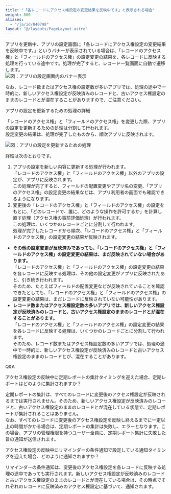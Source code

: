 ```yaml
---
title: "「各レコードにアクセス権設定の変更結果を反映中です」と表示される場合"
weight: 800
aliases:
  - "/ja/id/040798"
layout: "@/layouts/PageLayout.astro"
---
```




アプリを更新中、アプリの設定画面に「各レコードにアクセス権設定の変更結果を反映中です。」というバナーが表示されている場合は、「レコードのアクセス権」と「フィールドのアクセス権」の設定変更の結果を、各レコードに反映する処理を行っている途中です。処理が完了すると、レコード一覧画面に自動で遷移します。  
<Img src="/k/kintone/img-ja/split_processing_02.png" alt="図：アプリの設定画面内のバナー表示" />

なお、レコード数またはアクセス権の設定数が多いアプリでは、処理の途中で一時的に、新しいアクセス権設定が反映済みのレコードと、古いアクセス権設定のままのレコードとが混在することがありますので、ご注意ください。

<Heading id="rights_split_processing_10">アプリの設定を更新するための処理の詳細</Heading>

「レコードのアクセス権」と「フィールドのアクセス権」を変更した際、アプリの設定を更新するための処理は分割して行われます。  
設定変更の結果は、処理が完了したものから、順次アプリに反映されます。

<Img src="/k/kintone/img-ja/split_processing_04.png" alt="図：アプリの設定を更新するための処理" />

詳細は次のとおりです。

1. アプリの設定を新しい内容に更新する処理が行われます。  
  「レコードのアクセス権」と「フィールドのアクセス権」以外のアプリの設定が、アプリに反映されます。  
  この処理が完了すると、フィールドの配置変更やアプリ名の変更、「アプリのアクセス権」の設定変更の結果などは、アプリ利用者の画面でも確認できるようになります。
1. 変更後の「レコードのアクセス権」と「フィールドのアクセス権」の設定をもとに、「どのレコードで、誰に、どのような操作を許可するか」を計算し直す処理（アクセス権の事前評価処理）が行われます。  
  この処理は、いくつかのレコードごとに分割して行われます。  
  処理が完了したレコードから順次、「レコードのアクセス権」と「フィールドのアクセス権」の設定変更の結果が反映されます。

<Warning>

* **その他の設定変更が反映済みであっても、「レコードのアクセス権」と「フィールドのアクセス権」の設定変更の結果は、まだ反映されていない場合があります。**  
  「レコードのアクセス権」と「フィールドのアクセス権」の設定変更の結果を各レコードに反映する処理は、その他の設定変更がアプリに反映されたあと、引き続き行われます。  
  そのため、たとえばフィールドの配置変更などが反映されていることを確認できたとしても、「レコードのアクセス権」と「フィールドのアクセス権」の設定変更の結果は、まだレコードに反映されていない可能性があります。
* **レコード数またはアクセス権設定数の多いアプリでは、新しいアクセス権設定が反映済みのレコードと、古いアクセス権設定のままのレコードとが混在することがあります。**  
  「レコードのアクセス権」と「フィールドのアクセス権」の設定変更の結果を各レコードに反映する処理は、いくつかのレコードごとに分割して行われます。  
  そのため、レコード数またはアクセス権設定数の多いアプリでは、処理の途中で一時的に、新しいアクセス権設定が反映済みのレコードと古いアクセス権設定のままのレコードとが、混在することがあります。

</Warning>

<Heading id="rights_split_processing_20">Q&amp;A</Heading>

<Heading level={3} id="rights_split_processing_2010">アクセス権設定の反映中に定期レポートの集計タイミングを迎えた場合、定期レポートはどのように集計されますか？</Heading>

定期レポートの集計は、すべてのレコードに変更後のアクセス権設定が反映されるまでは実行されません。そのため、新しいアクセス権設定が反映済みのレコードと、古いアクセス権設定のままのレコードとが混在している状態で、定期レポートが集計されることはありません。  
なお、すべてのレコードに変更後のアクセス権設定を反映し終えるまでに一定以上の時間がかかる場合は、定期レポートの集計は失敗し、エラーとなります。この場合、アプリの管理権限を持つユーザー全員に、定期レポート集計に失敗した旨の通知が送信されます。

<Heading level={3} id="rights_split_processing_2020">アクセス権設定の反映中にリマインダーの条件通知で設定している通知タイミングを迎えた場合、どのように通知されますか？</Heading>

リマインダーの条件通知は、変更後のアクセス権設定を各レコードに反映する処理の途中であっても実行されます。新しいアクセス権設定が反映済みのレコードと古いアクセス権設定のままのレコードとが混在している場合は、その時点でそれぞれのレコードに反映済みのアクセス権設定に基づいて、通知されます。
